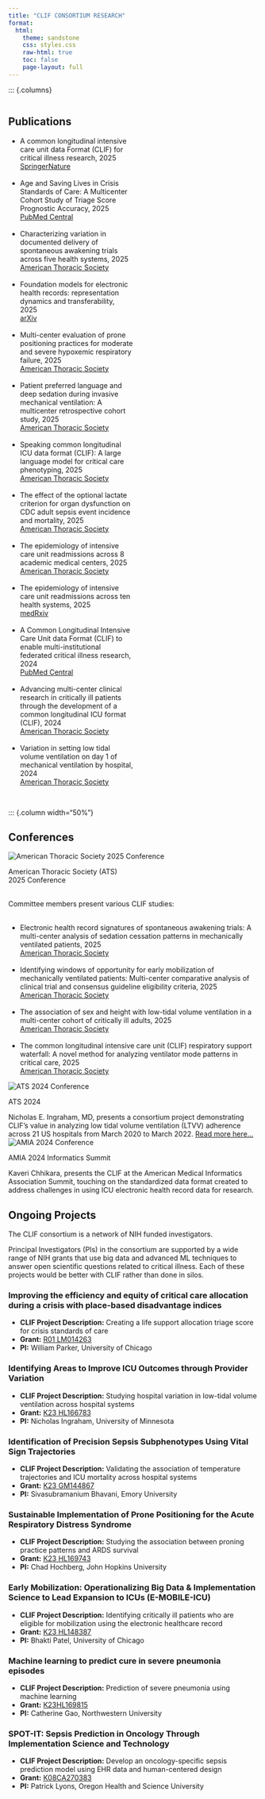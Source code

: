 ```yaml
---
title: "CLIF CONSORTIUM RESEARCH"
format: 
  html:
    theme: sandstone
    css: styles.css
    raw-html: true
    toc: false
    page-layout: full
---
```


<style>
h1.title {
  text-align: center;
}
</style>

<div class="top-sections">
::: {.columns}

::: {.column width="50%"}

## Publications

<div class="scrollable-projects">
<ul>
<li>A common longitudinal intensive care unit data Format (CLIF) for critical illness research, 2025 <br> [SpringerNature](https://link.springer.com/article/10.1007/s00134-025-07848-7)</li><br>
<li>Age and Saving Lives in Crisis Standards of Care: A Multicenter Cohort Study of Triage Score Prognostic Accuracy, 2025 <br>[PubMed Central](https://pmc.ncbi.nlm.nih.gov/articles/PMC12074069/)</li><br>
<li>Characterizing variation in documented delivery of spontaneous awakening trials across five health systems, 2025 <br>[American Thoracic Society](https://www.atsjournals.org/doi/abs/10.1164/ajrccm.2025.211.Abstracts.A7781)</li><br>
<li>Foundation models for electronic health records: representation dynamics and transferability, 2025 <br>[arXiv](https://arxiv.org/abs/2504.10422)</li><br>
<li>Multi-center evaluation of prone positioning practices for moderate and severe hypoxemic respiratory failure, 2025 <br>[American Thoracic Society](https://www.atsjournals.org/doi/abs/10.1164/ajrccm.2025.211.Abstracts.A7155)</li><br>
<li>Patient preferred language and deep sedation during invasive mechanical ventilation: A multicenter retrospective cohort study, 2025 <br>[American Thoracic Society](https://www.atsjournals.org/doi/abs/10.1164/ajrccm.2025.211.Abstracts.A5266)</li><br>
<li>Speaking common longitudinal ICU data format (CLIF): A large language model for critical care phenotyping, 2025 <br>[American Thoracic Society](https://www.atsjournals.org/doi/abs/10.1164/ajrccm.2025.211.Abstracts.A5692)</li><br>
<li>The effect of the optional lactate criterion for organ dysfunction on CDC adult sepsis event incidence and mortality, 2025 <br>[American Thoracic Society](https://www.atsjournals.org/doi/abs/10.1164/ajrccm.2025.211.Abstracts.A3691)</li><br>
<li>The epidemiology of intensive care unit readmissions across 8 academic medical centers, 2025 <br>[American Thoracic Society](https://www.atsjournals.org/doi/abs/10.1164/ajrccm.2025.211.Abstracts.A7173)</li><br>
<li>The epidemiology of intensive care unit readmissions across ten health systems, 2025 <br>[medRxiv](https://www.medrxiv.org/content/10.1101/2025.03.10.25323672v1)</li><br>
<li>A Common Longitudinal Intensive Care Unit data Format (CLIF) to enable multi-institutional federated critical illness research, 2024 <br>[PubMed Central](https://pmc.ncbi.nlm.nih.gov/articles/PMC11398431/)</li><br>
<li>Advancing multi-center clinical research in critically ill patients through the development of a common longitudinal ICU format (CLIF), 2024 <br>[American Thoracic Society](https://www.atsjournals.org/doi/pdf/10.1164/ajrccm-conference.2024.209.1_MeetingAbstracts.A5078)</li><br>
<li>Variation in setting low tidal volume ventilation on day 1 of mechanical ventilation by hospital, 2024 <br>[American Thoracic Society](https://www.atsjournals.org/doi/pdf/10.1164/ajrccm-conference.2024.209.1_MeetingAbstracts.A4771)</li><br>
</ul>
</div>

:::

::: {.column width="50%"}

## Conferences

<div class="conference-images-container">

<div class="conference-image-item">
  <img src="./images/ATS_2025.jpg" alt="American Thoracic Society 2025 Conference">
  <p class="title">American Thoracic Society (ATS) <br> 2025 Conference</p>
  <div class="description">
  <br>Committee members present various CLIF studies:
  <ul>
    <br>
    <li>Electronic health record signatures of spontaneous awakening trials: A multi-center analysis of sedation cessation patterns in mechanically ventilated patients, 2025 <br>[American Thoracic Society](https://www.atsjournals.org/doi/abs/10.1164/ajrccm.2025.211.Abstracts.A7188)</li><br>
    <li>Identifying windows of opportunity for early mobilization of mechanically ventilated patients: Multi-center comparative analysis of clinical trial and consensus guideline eligibility criteria, 2025 <br>[American Thoracic Society](https://www.atsjournals.org/doi/abs/10.1164/ajrccm.2025.211.Abstracts.A2870)</li><br>
    <li>The association of sex and height with low-tidal volume ventilation in a multi-center cohort of critically ill adults, 2025 <br>[American Thoracic Society](https://www.atsjournals.org/doi/abs/10.1164/ajrccm.2025.211.Abstracts.A7695)</li><br>
    <li>The common longitudinal intensive care unit (CLIF) respiratory support waterfall: A novel method for analyzing ventilator mode patterns in critical care, 2025 <br>[American Thoracic Society](https://www.atsjournals.org/doi/abs/10.1164/ajrccm-conference.2025.211.1_MeetingAbstracts.A7159)</li>
  </ul>
  </div>
</div>


<div class="conference-image-item">
  <img src="./images/ats_2024.png" alt="ATS 2024 Conference">
  <p class="title">ATS 2024</p>
  <div class="description">Nicholas E. Ingraham, MD, presents a consortium project demonstrating CLIF's value in analyzing low tidal volume ventilation (LTVV) adherence across 21 US hospitals from March 2020 to March 2022. [Read more here...](https://www.atsjournals.org/doi/abs/10.1164/ajrccm-conference.2024.209.1_MeetingAbstracts.A4771)
  </div>
</div>

<div class="conference-image-item">
  <img src="./images/AMIA_2024.jpg" alt="AMIA 2024 Conference">
  <p class="title">AMIA 2024 Informatics Summit</p>
  <div class="description">Kaveri Chhikara, presents the CLIF at the American Medical Informatics Association Summit, touching on the standardized data format created to address challenges in using ICU electronic health record data for research.
  </div>
</div>

</div>

</div>

<div class="ongoing-projects-section">
## Ongoing Projects

<div class="scrollable-projects">

The CLIF consortium is a network of NIH funded investigators.

Principal Investigators (PIs) in the consortium are supported by a wide range of NIH grants that use big data and advanced ML techniques to answer open scientific questions related to critical illness. Each of these projects would be better with CLIF rather than done in silos.

### Improving the efficiency and equity of critical care allocation during a crisis with place-based disadvantage indices

- **CLIF Project Description:** Creating a life support allocation triage score for crisis standards of care
- **Grant:** [R01 LM014263](https://reporter.nih.gov/search/skf_8uTY8USB45uQrSL2Ug/project-details/10817718)
- **PI:** William Parker, University of Chicago

### Identifying Areas to Improve ICU Outcomes through Provider Variation

- **CLIF Project Description:** Studying hospital variation in low-tidal volume ventilation across hospital systems
- **Grant:** [K23 HL166783](https://reporter.nih.gov/search/HFtCRP89oECUkVZSA_8mEw/project-details/10754951)
- **PI:** Nicholas Ingraham, University of Minnesota

### Identification of Precision Sepsis Subphenotypes Using Vital Sign Trajectories

- **CLIF Project Description:** Validating the association of temperature trajectories and ICU mortality across hospital systems
- **Grant:** [K23 GM144867](https://reporter.nih.gov/search/7XgA7wwyL0ictZyceawqRA/project-details/10683303)
- **PI:** Sivasubramanium Bhavani, Emory University

### Sustainable Implementation of Prone Positioning for the Acute Respiratory Distress Syndrome

- **CLIF Project Description:** Studying the association between proning practice patterns and ARDS survival
- **Grant:** [K23 HL169743](https://reporter.nih.gov/search/2-fXoeMMW0yafEM_qnyY4A/project-details/10722194)
- **PI:** Chad Hochberg, John Hopkins University

### Early Mobilization: Operationalizing Big Data & Implementation Science to Lead Expansion to ICUs (E-MOBILE-ICU)

- **CLIF Project Description:** Identifying critically ill patients who are eligible for mobilization using the electronic healthcare record
- **Grant:** [K23 HL148387](https://reporter.nih.gov/search/m0yB8RKJLUuEoOlobWszpw/project-details/10055025)
- **PI:** Bhakti Patel, University of Chicago

### Machine learning to predict cure in severe pneumonia episodes

- **CLIF Project Description:** Prediction of severe pneumonia using machine learning
- **Grant:** [K23HL169815](https://reporter.nih.gov/search/BSW6ioAssE6rMGSDYX6Jcw/project-details/10890415)
- **PI:** Catherine Gao, Northwestern University

### SPOT-IT: Sepsis Prediction in Oncology Through Implementation Science and Technology

- **CLIF Project Description:** Develop an oncology-specific sepsis prediction model using EHR data and human-centered design
- **Grant:** [K08CA270383](https://reporter.nih.gov/search/NtN6kDznS0abLd7eY-HHuw/project-details/10884029)
- **PI:** Patrick Lyons, Oregon Health and Science University

</div>
</div>
